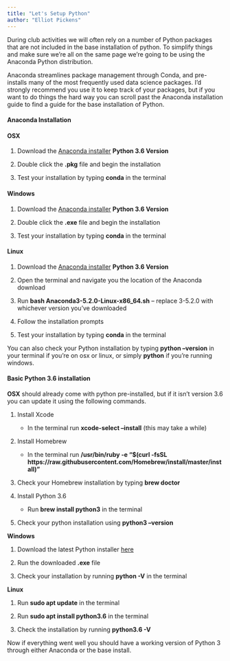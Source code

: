 ```yaml
---
title: "Let's Setup Python"
author: "Elliot Pickens"
---
```


During club activities we will often rely on a number of Python packages that are not included in the base installation of python. To simplify things and make sure we’re all on the same page we’re going to be using the Anaconda Python distribution. 

Anaconda streamlines package management through Conda, and pre-installs many of the most frequently used data science packages. I’d strongly recommend you use it to keep track of your packages, but if you want to do things the hard way you can scroll past the Anaconda installation guide to find a guide for the base installation of Python.

#### __Anaconda Installation__

#### __OSX__

1. Download the [Anaconda installer](https://www.anaconda.com/download/#macos) __Python 3.6 Version__

2. Double click the __.pkg__ file and begin the installation

3. Test your installation by typing __conda__ in the terminal

#### __Windows__

1. Download the [Anaconda installer](https://www.anaconda.com/download/#windows) __Python 3.6 Version__

2. Double click the __.exe__ file and begin the installation

3. Test your installation by typing __conda__ in the terminal

#### __Linux__

1. Download the [Anaconda installer](https://www.anaconda.com/download/#linux) __Python 3.6 Version__

2. Open the terminal and navigate you the location of the Anaconda download

3. Run __bash Anaconda3-5.2.0-Linux-x86_64.sh__ -- replace 3-5.2.0 with whichever version you've downloaded

4. Follow the installation prompts

5. Test your installation by typing __conda__ in the terminal

You can also check your Python installation by typing __python --version__ in your terminal if you're on osx or linux, or simply __python__ if you're running windows.

#### __Basic Python 3.6 installation__

__OSX__ should already come with python pre-installed, but if it isn't version 3.6 you can update it using the following commands.

1. Install Xcode

    + In the terminal run __xcode-select --install__ (this may take a while)

2. Install Homebrew

    + In the terminal run __/usr/bin/ruby -e "$(curl -fsSL https://raw.githubusercontent.com/Homebrew/install/master/install)"__

3. Check your Homebrew installation by typing __brew doctor__

4. Install Python 3.6

    + Run __brew install python3__ in the terminal

5. Check your python installation using __python3 --version__

__Windows__

1. Download the latest Python installer [here](https://www.python.org/downloads/windows/)

2. Run the downloaded __.exe__ file

3. Check your installation by running __python -V__ in the terminal

__Linux__

1. Run __sudo apt update__ in the terminal

2. Run __sudo apt install python3.6__ in the terminal

3. Check the installation by running __python3.6 -V__

Now if everything went well you should have a working version of Python 3 through either Anaconda or the base install.
